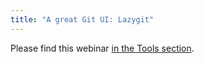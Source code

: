 ```yaml
---
title: "A great Git UI: Lazygit"
---
```


:::{.redirect}

[Please find this webinar [in the Tools section](/tools/wb_lazygit.html){.stretched-link}.]{.btn-redirect}

:::
